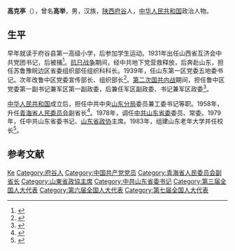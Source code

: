 {{Infobox officeholder
|姓名                     =高克亭
|出生日期                  ={{birth date|1911|7|1}}
|出生地点                  =[[陕西|陕西]][[府谷|府谷]]
|逝世日期                  ={{death date and age|1998|3|17|1911|7|1}}
|逝世地点                  =[[山东|山东]][[济南|济南]]
|国籍                      ={{ROC}}（1911－1949）<br>{{PRC}}（1949－1998）
|政党                      ={{CPC}}
}}

'''高克亭'''（{{bd|1911年|7月1日|1998年|3月17日|catIdx=G高}}），曾名'''高举'''，男，汉族，[[陕西|陕西]][[府谷|府谷]]人，[[中华人民共和国|中华人民共和国]]政治人物。

== 生平 ==
早年就读于府谷县第一高级小学，后参加学生运动。1931年出任山西省互济会中共党团书记，后被捕<ref>{{cite book|author=王健英|title=《中国共产党组织史资料汇编》|year=1995年|publisher=中共中央党校出版社|pages=135页}}</ref>。[[抗日战争|抗日战争]]期间，经中共地下党营救释放，后奔赴山东，担任苏鲁豫皖边区省委组织部任组织科科长。1939年，任山东第一区党委五地委书记。次年改鲁中区党委宣传部长、组织部长<ref>{{cite book|author=中共泰安市委党史资料征集研究委员会|title=《中共鲁中区鲁中南区党史大事记  1921－1950》|year=1990年|publisher=山东人民出版社|pages=330页}}</ref>。[[第二次国共内战|第二次国共内战]]期间，担任鲁中区党委第一副书记兼军区第一副政委，后兼任军区副政委、书记兼军区政委<ref>{{cite book|author=安作璋|title=《山东通史:现代上下冊》|publisher=山东人民出版社|pages=500页}}</ref>。

[[中华人民共和国|中华人民共和国]]成立后，担任中共中央[[山东分局|山东分局]]委员兼工委书记等职。1958年，升任[[青海省人民委员会|青海省人民委员会]]副省长<ref>{{cite book|author=王仲方|title=《炼狱》|year=2004年|publisher=群众出版社|isbn=9787501432769|pages=23页}}</ref>。1978年，调任[[中共山东省委|中共山东省委]]委员、常委。1979年，任中共山东省委书记、[[山东省政协|山东省政协]]主席。1983年，组建山东老年大学并任校长<ref>{{cite news|author=榆林政协网|title=高风亮节 奋斗终生——高克亭同志传略|url=http://www.ylzx.gov.cn/News/Show.asp?id=397|accessdate=2012-03-28|newspaper=榆林政协网}}{{Dead link|date=2018年6月 |bot=InternetArchiveBot |fix-attempted=no }}</ref>。

== 参考文献 ==
{{Reflist}}

{{中国政治人物小作品}}
{{中华人民共和国山东省正职领导人|nocat}}
{{Authority control}}
{{DEFAULTSORT:Gao高}}
[[Category:高姓|Ke]]
[[Category:府谷人|Category:府谷人]]
[[Category:中国共产党党员|Category:中国共产党党员]]
[[Category:青海省人民委员会副省长|Category:青海省人民委员会副省长]]
[[Category:山東省政協主席|Category:山東省政協主席]]
[[Category:中共山东省委书记|Category:中共山东省委书记]]
[[Category:第三届全国人大代表|Category:第三届全国人大代表]]
[[Category:第六届全国人大代表|Category:第六届全国人大代表]]
[[Category:第七届全国人大代表|Category:第七届全国人大代表]]